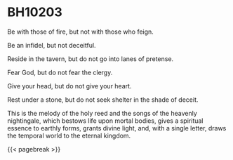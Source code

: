 # BH10203 {#sec-bh10203 .unnumbered}

Be with those of fire, but not with those who feign.

Be an infidel, but not deceitful.

Reside in the tavern, but do not go into lanes of pretense.

Fear God, but do not fear the clergy.

Give your head, but do not give your heart.

Rest under a stone, but do not seek shelter in the shade of deceit.

This is the melody of the holy reed and the songs of the heavenly nightingale, which bestows life upon mortal bodies, gives a spiritual essence to earthly forms, grants divine light, and, with a single letter, draws the temporal world to the eternal kingdom.

{{< pagebreak >}}
